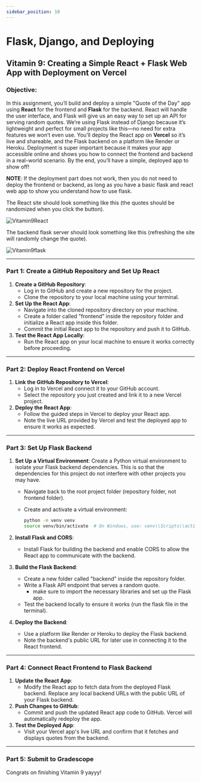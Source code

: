 ```yaml
---
sidebar_position: 10
---
```


# Flask, Django, and Deploying

## Vitamin 9: Creating a Simple React + Flask Web App with Deployment on Vercel

### **Objective**:

In this assignment, you’ll build and deploy a simple "Quote of the Day" app using **React** for the frontend and **Flask** for the backend. React will handle the user interface, and Flask will give us an easy way to set up an API for serving random quotes. We’re using Flask instead of Django because it’s lightweight and perfect for small projects like this—no need for extra features we won’t even use. You’ll deploy the React app on **Vercel** so it’s live and shareable, and the Flask backend on a platform like Render or Heroku. Deployment is super important because it makes your app accessible online and shows you how to connect the frontend and backend in a real-world scenario. By the end, you’ll have a simple, deployed app to show off!

**NOTE**: If the deployment part does not work, then you do not need to deploy the frontend or backend, as long as you have a basic flask and react web app to show you understand how to use flask.

The React site should look something like this (the quotes should be randomized when you click the button).

![Vitamin9React](./AssignmentAssets/vit9-react.png)

The backend flask server should look something like this (refreshing the site will randomly change the quote).

![Vitamin9flask](./AssignmentAssets/vit9-flask.png)

---

### **Part 1: Create a GitHub Repository and Set Up React**

1. **Create a GitHub Repository**:
    - Log in to GitHub and create a new repository for the project.
    - Clone the repository to your local machine using your terminal.
2. **Set Up the React App**:
    - Navigate into the cloned repository directory on your machine.
    - Create a folder called "frontend" inside the repository folder and initialize a React app inside this folder.
    - Commit the initial React app to the repository and push it to GitHub.
3. **Test the React App Locally**:
    - Run the React app on your local machine to ensure it works correctly before proceeding.

---

### **Part 2: Deploy React Frontend on Vercel**

1. **Link the GitHub Repository to Vercel**:
    - Log in to Vercel and connect it to your GitHub account.
    - Select the repository you just created and link it to a new Vercel project.
2. **Deploy the React App**:
    - Follow the guided steps in Vercel to deploy your React app.
    - Note the live URL provided by Vercel and test the deployed app to ensure it works as expected.

---

### **Part 3: Set Up Flask Backend**

1. **Set Up a Virtual Environment**:
    Create a Python virtual environment to isolate your Flask backend dependencies. This is so that the dependencies for this project do not interfere with other projects you may have.
    - Navigate back to the root project folder (repository folder, not frontend folder).
        
    - Create and activate a virtual environment:
        
        ```bash
        python -m venv venv
        source venv/bin/activate  # On Windows, use: venv\\Scripts\\activate
        
        ```

2. **Install Flask and CORS**:
    - Install Flask for building the backend and enable CORS to allow the React app to communicate with the backend.
3. **Build the Flask Backend**:
    - Create a new folder called "backend" inside the repository folder.
    - Write a Flask API endpoint that serves a random quote. 
        - make sure to import the necessary libraries and set up the Flask app.
    - Test the backend locally to ensure it works (run the flask file in the terminal).
4. **Deploy the Backend**:
    - Use a platform like Render or Heroku to deploy the Flask backend.
    - Note the backend's public URL for later use in connecting it to the React frontend.

---

### **Part 4: Connect React Frontend to Flask Backend**

1. **Update the React App**:
    - Modify the React app to fetch data from the deployed Flask backend. Replace any local backend URLs with the public URL of your Flask backend.
2. **Push Changes to GitHub**:
    - Commit and push the updated React app code to GitHub. Vercel will automatically redeploy the app.
3. **Test the Deployed App**:
    - Visit your Vercel app's live URL and confirm that it fetches and displays quotes from the backend.

---

### **Part 5: Submit to Gradescope** ###

Congrats on finishing Vitamin 9 yayyy!